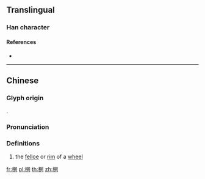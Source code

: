 ==Translingual==

===Han character===
{{Han char|rn=75|rad=木|as=08|sn=12|four=|canj=DBTV|ids=⿰木罔}}

====References====
* {{Han ref|kx=0533.170|dkj=14956|dj=0921.150|hdz=21232.110|uh=68E2|ud=26850}}

----

==Chinese==
{{zh-forms}}

===Glyph origin===
{{Han etym}}
{{Han compound|木|罔|c1=s|c2=p|t1=tree|ls=psc}}.

===Pronunciation===
{{zh-pron
|m=wǎng
|c=mong1
|mc=y
|oc=y
|ma=
|cat=n
}}

===Definitions===
{{zh-hanzi}}

# the [[felloe]] or [[rim]] of a [[wheel]]

[[fr:棢]]
[[pl:棢]]
[[th:棢]]
[[zh:棢]]